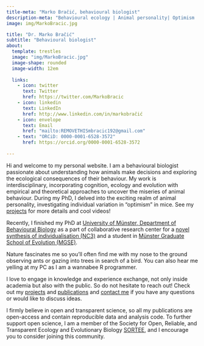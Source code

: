 ```yaml
---
title-meta: "Marko Bračić, behavioural biologist"
description-meta: "Behavioural ecology | Animal personality| Optimism | Ants,| Data analyisis | Research | Cognition"
image: img/MarkoBracic.jpg

title: "Dr. Marko Bračić"
subtitle: "Behavioural biologist"
about:
  template: trestles
  image: "img/MarkoBracic.jpg"
  image-shape: rounded
  image-width: 12em
  
  links:
    - icon: twitter
      text: Twitter
      href: https://twitter.com/MarkoBracic
    - icon: linkedin
      text: LinkedIn
      href: http://www.linkedin.com/in/markobračić
    - icon: envelope
      text: Email
      href: "mailto:REMOVETHISmbracic192@gmail.com" 
    - text: "ORCiD: 0000-0001-6528-3572"
      href: https://orcid.org/0000-0001-6528-3572
      
---
```


Hi and welcome to my personal website. I am a behavioural biologist passionate about understanding how animals make decisions and exploring the ecological consequences of their behaviour. My work is interdisciplinary, incorporating cognition, ecology and evolution with empirical and theoretical approaches to uncover the miseries of animal behaviour. During my PhD, I delved into the exciting realm of animal personality, investigating individual variation in "optimism" in mice. See my [projects](projects/) for more details and cool videos!

Recently, I finished my PhD at [University of Münster, Department of Behavioural Biology](https://www.uni-muenster.de/Biologie.NeuroVer/Verhaltensbiologie/en/Team/index.html) as a part of collaborative research center for a [novel synthesis of individualisation (NC3)](https://www.uni-bielefeld.de/fakultaeten/biologie/forschung/verbuende/sfb_nc3/about/index.xml) and a student in [Münster Graduate School of Evolution (MGSE)](https://www.uni-muenster.de/Evolution/mgse/people/markobracic.html).

Nature fascinates me so you'll often find me with my nose to the ground observing ants or gazing into trees in search of a bird. You can also hear me yelling at my PC as I am a wannabee R programmer.

I love to engage in knowledge and experience exchange, not only inside academia but also with the public. So do not hesitate to reach out! Check out my [projects](projects/) and [publications](publications/) and [contact me](mailto:mbracic192@gmail.com) if you have any questions or would like to discuss ideas. 

I firmly believe in open and transparent science, so all my publications are open-access and contain reproducible data and analysis code. To further support open science, I am a member of the Society for Open, Reliable, and Transparent Ecology and Evolutionary Biology [SORTEE](https://www.sortee.org/), and I encourage you to consider joining this community.